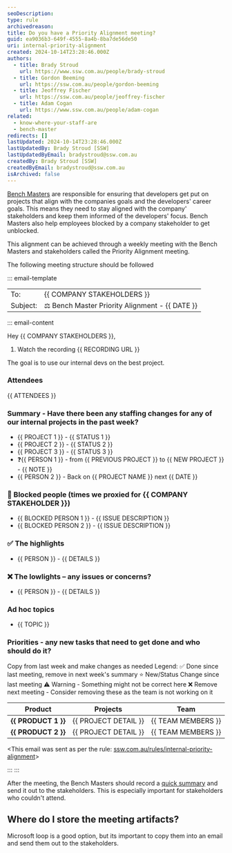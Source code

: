 ```yaml
---
seoDescription:
type: rule
archivedreason:
title: Do you have a Priority Alignment meeting?
guid: ea9036b3-649f-4555-8a4b-8ba7de56de50
uri: internal-priority-alignment
created: 2024-10-14T23:28:46.000Z
authors:
  - title: Brady Stroud
    url: https://www.ssw.com.au/people/brady-stroud
  - title: Gordon Beeming
    url: https://ssw.com.au/people/gordon-beeming
  - title: Jeoffrey Fischer
    url: https://ssw.com.au/people/jeoffrey-fischer
  - title: Adam Cogan
    url: https://www.ssw.com.au/people/adam-cogan
related:
  - know-where-your-staff-are
  - bench-master
redirects: []
lastUpdated: 2024-10-14T23:28:46.000Z
lastUpdatedBy: Brady Stroud [SSW]
lastUpdatedByEmail: bradystroud@ssw.com.au
createdBy: Brady Stroud [SSW]
createdByEmail: bradystroud@ssw.com.au
isArchived: false
---
```


[Bench Masters](/bench-mastes) are responsible for ensuring that developers get put on projects that align with the companies goals and the developers' career goals. This means they need to stay aligned with the company' stakeholders and keep them informed of the developers' focus.
Bench Masters also help employees blocked by a company stakeholder to get unblocked.

This alignment can be achieved through a weekly meeting with the Bench Masters and stakeholders called the Priority Alignment meeting.

The following meeting structure should be followed

::: email-template

|          |                                                      |
| -------- | ---------------------------------------------------- |
| To:      | &#123;&#123; COMPANY STAKEHOLDERS &#125;&#125;                           |
| Subject: | ⚖️ Bench Master Priority Alignment - &#123;&#123; DATE &#125;&#125; |
::: email-content

Hey &#123;&#123; COMPANY STAKEHOLDERS &#125;&#125;,

1. Watch the recording
    &#123;&#123; RECORDING URL &#125;&#125;

The goal is to use our internal devs on the best project.

### Attendees

&#123;&#123; ATTENDEES &#125;&#125;

### Summary - Have there been any staffing changes for any of our internal projects in the past week?

* &#123;&#123; PROJECT 1 &#125;&#125; - &#123;&#123; STATUS 1 &#125;&#125;
* &#123;&#123; PROJECT 2 &#125;&#125; - &#123;&#123; STATUS 2 &#125;&#125;
* &#123;&#123; PROJECT 3 &#125;&#125; - &#123;&#123; STATUS 3 &#125;&#125;
* ❓&#123;&#123; PERSON 1 &#125;&#125; - from &#123;&#123; PREVIOUS PROJECT &#125;&#125; to &#123;&#123; NEW PROJECT &#125;&#125; - &#123;&#123; NOTE &#125;&#125;
* &#123;&#123; PERSON 2 &#125;&#125; - Back on &#123;&#123; PROJECT NAME &#125;&#125; next &#123;&#123; DATE &#125;&#125;

### 🛑 Blocked people (times we proxied for &#123;&#123; COMPANY STAKEHOLDER &#125;&#125;)

* &#123;&#123; BLOCKED PERSON 1 &#125;&#125; - &#123;&#123; ISSUE DESCRIPTION &#125;&#125;
* &#123;&#123; BLOCKED PERSON 2 &#125;&#125; - &#123;&#123; ISSUE DESCRIPTION &#125;&#125;

### ✅ The highlights

* &#123;&#123; PERSON &#125;&#125; - &#123;&#123; DETAILS &#125;&#125;

### ❌ The lowlights – any issues or concerns?

* &#123;&#123; PERSON &#125;&#125; - &#123;&#123; DETAILS &#125;&#125;

### Ad hoc topics

* &#123;&#123; TOPIC &#125;&#125;

### Priorities - any new tasks that need to get done and who should do it?

Copy from last week and make changes as needed
Legend:
✅ Done since last meeting, remove in next week's summary
⭐️ New/Status Change since last meeting
⚠️ Warning - Something might not be correct here
❌ Remove next meeting - Consider removing these as the team is not working on it

| **Product**         | **Projects**         | **Team**           |
| ------------------- | -------------------- | ------------------ |
| **&#123;&#123; PRODUCT 1 &#125;&#125;** | &#123;&#123; PROJECT DETAIL &#125;&#125; | &#123;&#123; TEAM MEMBERS &#125;&#125; |
| **&#123;&#123; PRODUCT 2 &#125;&#125;** | &#123;&#123; PROJECT DETAIL &#125;&#125; | &#123;&#123; TEAM MEMBERS &#125;&#125; |

<This email was sent as per the rule: [ssw.com.au/rules/internal-priority-alignment](/internal-priority-alignment)>

:::
:::

After the meeting, the Bench Masters should record a [quick summary](/summary-recording-sprint-reviews) and send it out to the stakeholders. This is especially important for stakeholders who couldn't attend.

## Where do I store the meeting artifacts?

Microsoft loop is a good option, but its important to copy them into an email and send them out to the stakeholders.
